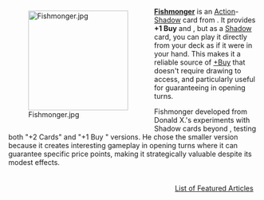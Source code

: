 <div style="float: left; margin: 0.5em 0.9em 0.4em 0;">[[File:Fishmonger.jpg|200px]]</div>

'''[[Fishmonger]]''' is an [[Action]]-[[Shadow]] card from {{Set|Rising Sun}}. It provides '''+1 Buy''' and {{Costplus|1}}, but as a [[Shadow]] card, you can play it directly from your deck as if it were in your hand. This makes it a reliable source of [[+Buy]] that doesn't require drawing to access, and particularly useful for guaranteeing {{Cost|5}} in opening turns.

Fishmonger developed from Donald X.'s experiments with Shadow cards beyond {{Card|Ninja}}, testing both "+2 Cards" and "+1 Buy {{Costplus|2}}" versions. He chose the smaller version because it creates interesting gameplay in opening turns where it can guarantee specific price points, making it strategically valuable despite its modest effects.

<div style="float: right; margin: 0.5em 0.9em 0.4em 0;">[[List of Featured Articles]]</div>
